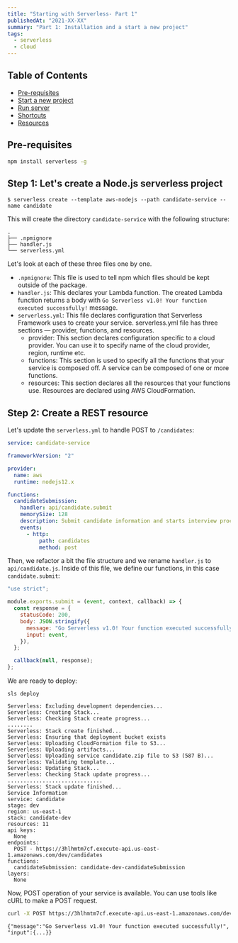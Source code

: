 ```yaml
---
title: "Starting with Serverless- Part 1"
publishedAt: "2021-XX-XX"
summary: "Part 1: Installation and a start a new project"
tags:
  - serverless
  - cloud
---
```


## Table of Contents

- [Pre-requisites](#pre-requisites-ios)
- [Start a new project](#start-a-new-project)
- [Run server](#run-server)
- [Shortcuts](#shortcuts)
- [Resources](#resources)

## Pre-requisites

```bash
npm install serverless -g
```

## Step 1: Let's create a Node.js serverless project

```
$ serverless create --template aws-nodejs --path candidate-service --name candidate
```

This will create the directory `candidate-service` with the following structure:

```
.
├── .npmignore
├── handler.js
└── serverless.yml
```

Let's look at each of these three files one by one.

- `.npmignore`: This file is used to tell npm which files should be kept outside of the package.
- `handler.js`: This declares your Lambda function. The created Lambda function returns a body with `Go Serverless v1.0! Your function executed successfully!` message.
- `serverless.yml`: This file declares configuration that Serverless Framework uses to create your service. serverless.yml file has three sections — provider, functions, and resources.
  - provider: This section declares configuration specific to a cloud provider. You can use it to specify name of the cloud provider, region, runtime etc.
  - functions: This section is used to specify all the functions that your service is composed off. A service can be composed of one or more functions.
  - resources: This section declares all the resources that your functions use. Resources are declared using AWS CloudFormation.

## Step 2: Create a REST resource

Let's update the `serverless.yml` to handle POST to `/candidates`:

```yml
service: candidate-service

frameworkVersion: "2"

provider:
  name: aws
  runtime: nodejs12.x

functions:
  candidateSubmission:
    handler: api/candidate.submit
    memorySize: 128
    description: Submit candidate information and starts interview process.
    events:
      - http:
          path: candidates
          method: post
```

Then, we refactor a bit the file structure and we rename `handler.js` to `api/candidate.js`. Inside of this file, we define our functions, in this case `candidate.submit`:

```js
"use strict";

module.exports.submit = (event, context, callback) => {
  const response = {
    statusCode: 200,
    body: JSON.stringify({
      message: "Go Serverless v1.0! Your function executed successfully!",
      input: event,
    }),
  };

  callback(null, response);
};
```

We are ready to deploy:

```
sls deploy
```

```Serverless: Packaging service...
Serverless: Excluding development dependencies...
Serverless: Creating Stack...
Serverless: Checking Stack create progress...
........
Serverless: Stack create finished...
Serverless: Ensuring that deployment bucket exists
Serverless: Uploading CloudFormation file to S3...
Serverless: Uploading artifacts...
Serverless: Uploading service candidate.zip file to S3 (587 B)...
Serverless: Validating template...
Serverless: Updating Stack...
Serverless: Checking Stack update progress...
..............................
Serverless: Stack update finished...
Service Information
service: candidate
stage: dev
region: us-east-1
stack: candidate-dev
resources: 11
api keys:
  None
endpoints:
  POST - https://3hlhmtm7cf.execute-api.us-east-1.amazonaws.com/dev/candidates
functions:
  candidateSubmission: candidate-dev-candidateSubmission
layers:
  None
```

Now, POST operation of your service is available. You can use tools like cURL to make a POST request.

```bash
curl -X POST https://3hlhmtm7cf.execute-api.us-east-1.amazonaws.com/dev/candidates
```

```
{"message":"Go Serverless v1.0! Your function executed successfully!", "input":{...}}
```
